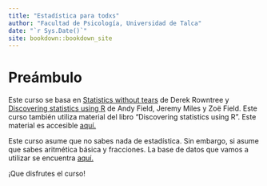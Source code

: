 ```yaml
--- 
title: "Estadística para todxs"
author: "Facultad de Psicología, Universidad de Talca"
date: "`r Sys.Date()`"
site: bookdown::bookdown_site
---
```


# Preámbulo {-}

Este curso se basa en <a href="https://www.goodreads.com/book/show/578667.Statistics_Without_Tears" target="_blank">Statistics without tears</a> de Derek Rowntree y <a href="https://www.discoveringstatistics.com/books/discovering-statistics-using-r/" target="_blank">Discovering statistics using R</a>  de Andy Field, Jeremy Miles y Zoë Field. Este curso también utiliza material del libro "Discovering statistics using R". Este material es accesible <a href="https://studysites.uk.sagepub.com/dsur/study/articles.htm" target="_blank">aquí.</a>

Este curso asume que no sabes nada de estadística. Sin embargo, si asume que sabes aritmética básica y fracciones. La base de datos que vamos a utilizar se encuentra <a href="https://github.com/joseluisulloafulgeri/estadistica101_database" target="_blank">aquí.</a>

¡Que disfrutes el curso! </a>